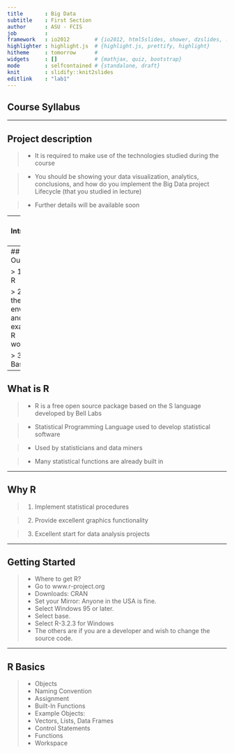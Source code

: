 ```yaml
---
title       : Big Data
subtitle    : First Section
author      : ASU - FCIS
job         : 
framework   : io2012        # {io2012, html5slides, shower, dzslides, ...}
highlighter : highlight.js  # {highlight.js, prettify, highlight}
hitheme     : tomorrow      # 
widgets     : []            # {mathjax, quiz, bootstrap}
mode        : selfcontained # {standalone, draft}
knit        : slidify::knit2slides
editlink    : "lab1"
---
```


## Course Syllabus 

--- 

## Project description

> - It is required to make use of the technologies studied during the course

> - You should be showing  your data visualization, analytics, conclusions, and how do you implement the Big Data project Lifecycle (that you studied in lecture) 

> - Further details will be available soon

--- 
## Introduction to R

---
## Lab Outcomes 

> 1. What is R

> 2. Invoke the R environment and examine the R workspace

> 3. R Basics 

---

## What is R

> - R is a free open source package based on the S language developed by Bell Labs

> - Statistical Programming Language used to develop statistical software 

> - Used by statisticians and data miners

> - Many statistical functions are already built in

---

## Why R

> 1. Implement statistical procedures

> 2. Provide excellent graphics functionality 

> 3. Excellent start for data analysis projects 

---

## Getting Started 

> - Where to get R?
> - Go to www.r-project.org
> - Downloads: CRAN
> - Set your Mirror: Anyone in the USA is fine.
> - Select Windows 95 or later.
> - Select base.
> - Select R-3.2.3 for Windows 
  - The others are if you are a developer and wish to change the source code.

---
## R Basics 

> - Objects 
> - Naming Convention
> - Assignment 
> - Built-In Functions
> - Example Objects: 
  - Vectors, Lists, Data Frames
> - Control Statements 
> - Functions  
> - Workspace 




